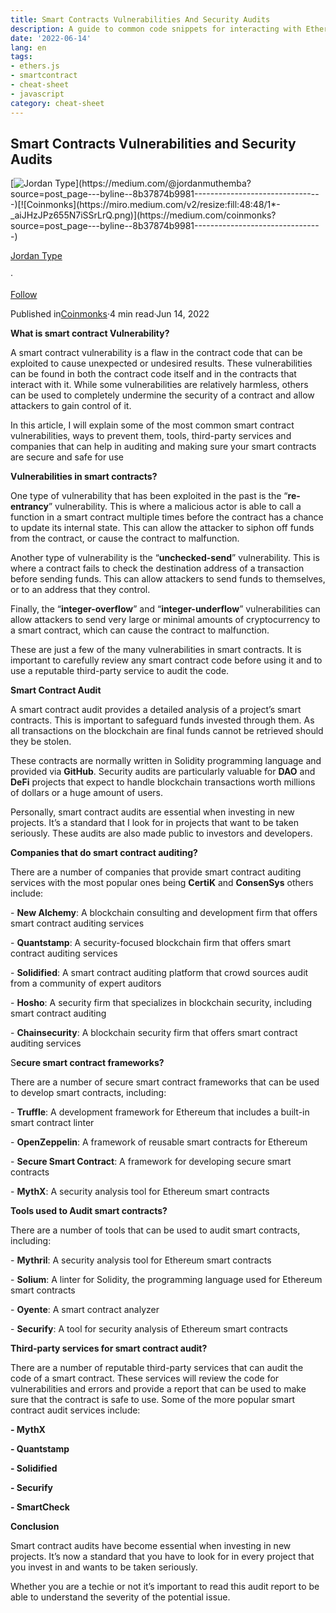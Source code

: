 ```yaml
---
title: Smart Contracts Vulnerabilities And Security Audits
description: A guide to common code snippets for interacting with Ethereum smart contracts using Smart Contracts Vulnerabilities A...
date: '2022-06-14'
lang: en
tags:
- ethers.js
- smartcontract
- cheat-sheet
- javascript
category: cheat-sheet
---
```



## **Smart Contracts Vulnerabilities and Security Audits**

[![Jordan Type](https://miro.medium.com/v2/resize:fill:88:88/0*-BxK6NvbOEXZ038-.)](https://medium.com/@jordanmuthemba?source=post_page---byline--8b37874b9981--------------------------------)[![Coinmonks](https://miro.medium.com/v2/resize:fill:48:48/1*-_aiJHzJPz655N7iSSrLrQ.png)](https://medium.com/coinmonks?source=post_page---byline--8b37874b9981--------------------------------)

[Jordan Type](https://medium.com/@jordanmuthemba?source=post_page---byline--8b37874b9981--------------------------------)

·

[Follow](https://medium.com/m/signin?actionUrl=https%3A%2F%2Fmedium.com%2F_%2Fsubscribe%2Fuser%2Fc405a7ae1c25&operation=register&redirect=https%3A%2F%2Fmedium.com%2Fcoinmonks%2Fsmart-contracts-vulnerabilities-and-security-audits-8b37874b9981&user=Jordan+Type&userId=c405a7ae1c25&source=post_page-c405a7ae1c25--byline--8b37874b9981---------------------post_header-----------)

Published in[Coinmonks](https://medium.com/coinmonks?source=post_page---byline--8b37874b9981--------------------------------)·4 min read·Jun 14, 2022

**What is smart contract Vulnerability?**

A smart contract vulnerability is a flaw in the contract code that can be exploited to cause unexpected or undesired results. These vulnerabilities can be found in both the contract code itself and in the contracts that interact with it. While some vulnerabilities are relatively harmless, others can be used to completely undermine the security of a contract and allow attackers to gain control of it.

In this article, I will explain some of the most common smart contract vulnerabilities, ways to prevent them, tools, third-party services and companies that can help in auditing and making sure your smart contracts are secure and safe for use

**Vulnerabilities in smart contracts?**

One type of vulnerability that has been exploited in the past is the “**re-entrancy**” vulnerability. This is where a malicious actor is able to call a function in a smart contract multiple times before the contract has a chance to update its internal state. This can allow the attacker to siphon off funds from the contract, or cause the contract to malfunction.

Another type of vulnerability is the “**unchecked-send**” vulnerability. This is where a contract fails to check the destination address of a transaction before sending funds. This can allow attackers to send funds to themselves, or to an address that they control.

Finally, the “**integer-overflow**” and “**integer-underflow**” vulnerabilities can allow attackers to send very large or minimal amounts of cryptocurrency to a smart contract, which can cause the contract to malfunction.

These are just a few of the many vulnerabilities in smart contracts. It is important to carefully review any smart contract code before using it and to use a reputable third-party service to audit the code.

**Smart Contract Audit**

A smart contract audit provides a detailed analysis of a project’s smart contracts. This is important to safeguard funds invested through them. As all transactions on the blockchain are final funds cannot be retrieved should they be stolen.

These contracts are normally written in Solidity programming language and provided via **GitHub**. Security audits are particularly valuable for **DAO** and **DeFi** projects that expect to handle blockchain transactions worth millions of dollars or a huge amount of users.

Personally, smart contract audits are essential when investing in new projects. It’s a standard that I look for in projects that want to be taken seriously. These audits are also made public to investors and developers.

**Companies that do smart contract auditing?**

There are a number of companies that provide smart contract auditing services with the most popular ones being **CertiK** and **ConsenSys** others include:

\- **New Alchemy**: A blockchain consulting and development firm that offers smart contract auditing services

\- **Quantstamp**: A security-focused blockchain firm that offers smart contract auditing services

\- **Solidified**: A smart contract auditing platform that crowd sources audit from a community of expert auditors

\- **Hosho**: A security firm that specializes in blockchain security, including smart contract auditing

\- **Chainsecurity**: A blockchain security firm that offers smart contract auditing services

S**ecure smart contract frameworks?**

There are a number of secure smart contract frameworks that can be used to develop smart contracts, including:

\- **Truffle**: A development framework for Ethereum that includes a built-in smart contract linter

\- **OpenZeppelin**: A framework of reusable smart contracts for Ethereum

\- **Secure Smart Contract**: A framework for developing secure smart contracts

\- **MythX**: A security analysis tool for Ethereum smart contracts

**Tools used to Audit smart contracts?**

There are a number of tools that can be used to audit smart contracts, including:

\- **Mythril**: A security analysis tool for Ethereum smart contracts

\- **Solium**: A linter for Solidity, the programming language used for Ethereum smart contracts

\- **Oyente**: A smart contract analyzer

\- **Securify**: A tool for security analysis of Ethereum smart contracts

**Third-party services for smart contract audit?**

There are a number of reputable third-party services that can audit the code of a smart contract. These services will review the code for vulnerabilities and errors and provide a report that can be used to make sure that the contract is safe to use. Some of the more popular smart contract audit services include:

**\- MythX**

**\- Quantstamp**

**\- Solidified**

**\- Securify**

**\- SmartCheck**

**Conclusion**

Smart contract audits have become essential when investing in new projects. It’s now a standard that you have to look for in every project that you invest in and wants to be taken seriously.

Whether you are a techie or not it’s important to read this audit report to be able to understand the severity of the potential issue.
